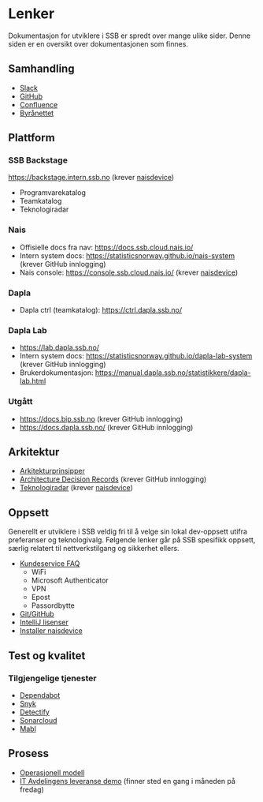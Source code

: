 # Lenker

Dokumentasjon for utviklere i SSB er spredt over mange ulike sider. Denne siden er en oversikt over dokumentasjonen som finnes.

## Samhandling

- [Slack](https://ssb-norge.slack.com)
- [GitHub](https://github.com/statisticsnorway)
- [Confluence](https://statistics-norway.atlassian.net/wiki/home)
- [Byrånettet](https://ssbno.sharepoint.com/sites/byraanettet)

## Plattform

### SSB Backstage

<https://backstage.intern.ssb.no> (krever [naisdevice](https://docs.ssb.cloud.nais.io/operate/naisdevice/how-to/install/))

- Programvarekatalog
- Teamkatalog
- Teknologiradar

### Nais

- Offisielle docs fra nav: <https://docs.ssb.cloud.nais.io/>
- Intern system docs: <https://statisticsnorway.github.io/nais-system> (krever GitHub innlogging)
- Nais console: <https://console.ssb.cloud.nais.io/> (krever [naisdevice](https://docs.ssb.cloud.nais.io/operate/naisdevice/how-to/install/))

### Dapla

- Dapla ctrl (teamkatalog): <https://ctrl.dapla.ssb.no/>

### Dapla Lab

- <https://lab.dapla.ssb.no/>
- Intern system docs: <https://statisticsnorway.github.io/dapla-lab-system> (krever GitHub innlogging)
- Brukerdokumentasjon: <https://manual.dapla.ssb.no/statistikkere/dapla-lab.html>

### Utgått

- <https://docs.bip.ssb.no> (krever GitHub innlogging)
- <https://docs.dapla.ssb.no/> (krever GitHub innlogging)

## Arkitektur

- [Arkitekturprinsipper](https://statistics-norway.atlassian.net/wiki/x/AYDs0g)
- [Architecture Decision Records](https://adr.ssb.no) (krever GitHub innlogging)
- [Teknologiradar](https://backstage.intern.ssb.no/tech-radar) (krever [naisdevice](https://docs.ssb.cloud.nais.io/operate/naisdevice/how-to/install/))

## Oppsett

Generellt er utviklere i SSB veldig fri til å velge sin lokal dev-oppsett utifra preferanser og teknologivalg. Følgende lenker går på SSB spesifikk oppsett, særlig relatert til nettverkstilgang og sikkerhet ellers.

- [Kundeservice FAQ](https://ssbno.sharepoint.com/sites/IT-service/SitePages/FAQ.aspx?e=VN49nD&share=Ec6hmugapi9JrCHxcgGnujkB7AVgu7SPNCIypjaoETjGQw)
    - WiFi
    - Microsoft Authenticator
    - VPN
    - Epost
    - Passordbytte
- [Git/GitHub](https://statistics-norway.atlassian.net/wiki/spaces/BEST/pages/3041493000/Hvordan-beskrivelser)
- [IntelliJ lisenser](https://statistics-norway.atlassian.net/wiki/spaces/BEST/pages/2586050661/Verkt+y)
- [Installer naisdevice](https://docs.ssb.cloud.nais.io/operate/naisdevice/how-to/install/)

## Test og kvalitet

### Tilgjengelige tjenester

- [Dependabot](https://statistics-norway.atlassian.net/wiki/spaces/BEST/pages/3037626783/Sikkerhetstester+i+SSB#Dependabot)
- [Snyk](https://statistics-norway.atlassian.net/wiki/spaces/BEST/pages/3037626783/Sikkerhetstester+i+SSB#Snyk)
- [Detectify](https://statistics-norway.atlassian.net/wiki/spaces/BEST/pages/3037626783/Sikkerhetstester+i+SSB#Detectify)
- [Sonarcloud](https://statistics-norway.atlassian.net/wiki/spaces/BEST/pages/3565748420/SonarCloud+kodekvalitetsverkt+y)
- [Mabl]()

## Prosess

- [Operasjonell modell](https://statistics-norway.atlassian.net/wiki/spaces/A700/pages/3522494510/Operasjonell+modell+Avdeling+for+IT+-+A700)
- [IT Avdelingens leveranse demo](https://statistics-norway.atlassian.net/wiki/spaces/A700/pages/875954203/IT+Avdelingens+leveranse+demo) (finner sted en gang i måneden på fredag)
